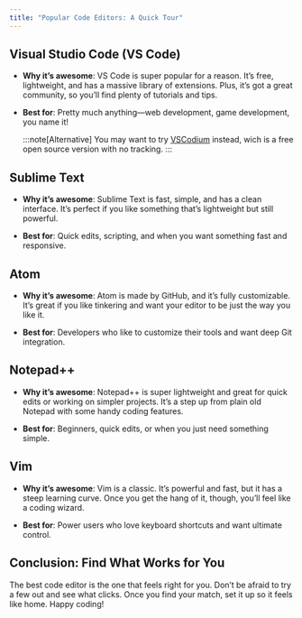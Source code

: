 ```yaml
---
title: "Popular Code Editors: A Quick Tour"
---
```



## Visual Studio Code (VS Code)

- **Why it’s awesome**: VS Code is super popular for a reason. It’s free, lightweight, and has a massive library of extensions. Plus, it’s got a great community, so you’ll find plenty of tutorials and tips.
- **Best for**: Pretty much anything—web development, game development, you name it!

  <LinkCard
    title="Get it here"
    href="https://code.visualstudio.com/"
    target="_blank"
  />

  :::note[Alternative]
  You may want to try [VSCodium](https://vscodium.com/) instead, wich is a free open source version with no tracking.
  :::

## Sublime Text

- **Why it’s awesome**: Sublime Text is fast, simple, and has a clean interface. It’s perfect if you like something that’s lightweight but still powerful.
- **Best for**: Quick edits, scripting, and when you want something fast and responsive.

  <LinkCard
    title="Get it here"
    href="https://www.sublimetext.com/"
    target="_blank"
  />

## Atom

- **Why it’s awesome**: Atom is made by GitHub, and it’s fully customizable. It’s great if you like tinkering and want your editor to be just the way you like it.
- **Best for**: Developers who like to customize their tools and want deep Git integration.

  <LinkCard
    title="Get it here"
    href="https://atom-editor.cc/"
    target="_blank"
  />

## Notepad++

- **Why it’s awesome**: Notepad++ is super lightweight and great for quick edits or working on simpler projects. It’s a step up from plain old Notepad with some handy coding features.
- **Best for**: Beginners, quick edits, or when you just need something simple.

  <LinkCard
    title="Get it here"
    href="https://notepad-plus-plus.org/"
    target="_blank"
  />

## Vim

- **Why it’s awesome**: Vim is a classic. It’s powerful and fast, but it has a steep learning curve. Once you get the hang of it, though, you’ll feel like a coding wizard.
- **Best for**: Power users who love keyboard shortcuts and want ultimate control.

  <LinkCard title="Get it here" href="https://www.vim.org/" target="_blank" />

## Conclusion: Find What Works for You

The best code editor is the one that feels right for you. Don’t be afraid to try a few out and see what clicks. Once you find your match, set it up so it feels like home. Happy coding!
